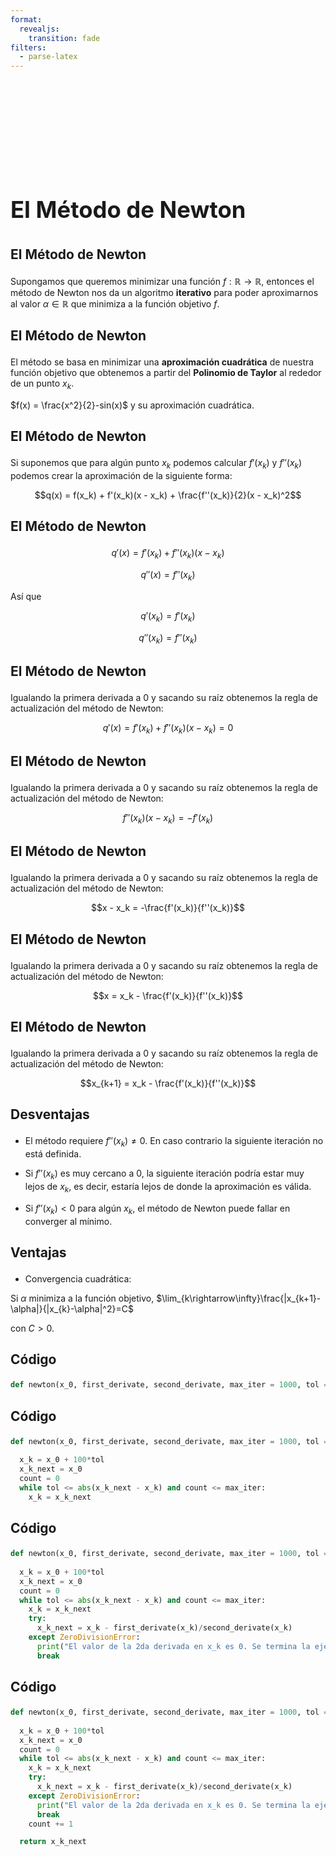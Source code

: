 ```yaml
---
format:
  revealjs:
    transition: fade
filters:
  - parse-latex
---
```


## {auto-animate=true}

::: {style="margin-top: 200px; font-size: 2.6em;"}
**El Método de Newton**
:::

## {auto-animate=true}

::: {style="margin-top: 5%; font-size: 1.5em;"}
**El Método de Newton**
:::

Supongamos que queremos minimizar una función $f:\mathbb{R}\rightarrow\mathbb{R}$, entonces el método de Newton nos da un algoritmo **iterativo** para poder aproximarnos al valor $\alpha\in\mathbb{R}$ que minimiza a la función objetivo $f$.


## {auto-animate=true}

::: {style="margin-top: 5%; font-size: 1.5em;"}
**El Método de Newton**
:::

El método se basa en minimizar una **aproximación cuadrática** de nuestra función objetivo que obtenemos a partir del **Polinomio de Taylor** al rededor de un punto $x_k$. 

$f(x) = \frac{x^2}{2}-sin(x)$ y su aproximación cuadrática.


## {auto-animate=true}

::: {style="margin-top: 5%; font-size: 1.5em;"}
**El Método de Newton**
:::

Si suponemos que para algún punto $x_k$ podemos calcular $f'(x_k)$ y $f''(x_k)$ podemos crear la aproximación de la siguiente forma: 

$$q(x) = f(x_k) + f'(x_k)(x - x_k) + \frac{f''(x_k)}{2}(x - x_k)^2$$

## {auto-animate=true}

::: {style="margin-top: 5%; font-size: 1.5em;"}
**El Método de Newton**
:::


$$q'(x) = f'(x_k) + f''(x_k)(x - x_k)$$

$$q''(x) =  f''(x_k)$$

Así que

$$q'(x_k) = f'(x_k)$$

$$q''(x_k) =  f''(x_k)$$

## {auto-animate=true auto-animate-unmatched=false}

::: {style="margin-top: 5%; font-size: 1.5em;"}
**El Método de Newton**
:::

Igualando la primera derivada a 0 y sacando su raíz obtenemos la regla de actualización del método de Newton: 

$$q'(x) = f'(x_k) + f''(x_k)(x - x_k) = 0$$


## {auto-animate=true auto-animate-unmatched=false}

::: {style="margin-top: 5%; font-size: 1.5em;"}
**El Método de Newton**
:::

Igualando la primera derivada a 0 y sacando su raíz obtenemos la regla de actualización del método de Newton: 

$$f''(x_k)(x - x_k) = -f'(x_k)$$

## {auto-animate=true auto-animate-unmatched=false}

::: {style="margin-top: 5%; font-size: 1.5em;"}
**El Método de Newton**
:::

Igualando la primera derivada a 0 y sacando su raíz obtenemos la regla de actualización del método de Newton: 

$$x - x_k = -\frac{f'(x_k)}{f''(x_k)}$$

## {auto-animate=true auto-animate-unmatched=false}

::: {style="margin-top: 5%; font-size: 1.5em;"}
**El Método de Newton**
:::

Igualando la primera derivada a 0 y sacando su raíz obtenemos la regla de actualización del método de Newton: 


$$x  =  x_k - \frac{f'(x_k)}{f''(x_k)}$$


## {auto-animate=true auto-animate-unmatched=false}

::: {style="margin-top: 5%; font-size: 1.5em;"}
**El Método de Newton**
:::


Igualando la primera derivada a 0 y sacando su raíz obtenemos la regla de actualización del método de Newton: 


$$x_{k+1}  =  x_k - \frac{f'(x_k)}{f''(x_k)}$$

## {auto-animate=true auto-animate-unmatched=false}

::: {style="margin-top: 5%; font-size: 1.5em;"}
**Desventajas**
:::

- El método requiere $f''(x_k)\neq 0$. En caso contrario la siguiente iteración no está definida.

- Si $f''(x_k)$ es muy cercano a  $0$, la siguiente iteración podría estar muy lejos de $x_k$, es decir, estaría lejos de donde la aproximación es válida.

- Si $f''(x_k) < 0$ para algún $x_k$, el método de Newton puede fallar en converger al mínimo.

## {auto-animate=true auto-animate-unmatched=false}

::: {style="margin-top: 5%; font-size: 1.5em;"}
**Ventajas**
:::

- Convergencia cuadrática:

Si $\alpha$ minimiza a la función objetivo, $\lim_{k\rightarrow\infty}\frac{|x_{k+1}-\alpha|}{|x_{k}-\alpha|^2}=C$

con $C>0$.

## {auto-animate=true auto-animate-unmatched=false}

::: {style="margin-top: 5%; font-size: 1.5em;"}
**Código**
:::


```python
def newton(x_0, first_derivate, second_derivate, max_iter = 1000, tol = 0.0001):
```


## {auto-animate=true auto-animate-unmatched=false}

::: {style="margin-top: 5%; font-size: 1.5em;"}
**Código**
:::


```python
def newton(x_0, first_derivate, second_derivate, max_iter = 1000, tol = 0.0001):
  
  x_k = x_0 + 100*tol
  x_k_next = x_0
  count = 0
  while tol <= abs(x_k_next - x_k) and count <= max_iter:
    x_k = x_k_next 
```


## {auto-animate=true auto-animate-unmatched=false}


::: {style="margin-top: 5%; font-size: 1.5em;"}
**Código**
:::


```python
def newton(x_0, first_derivate, second_derivate, max_iter = 1000, tol = 0.0001):
  
  x_k = x_0 + 100*tol
  x_k_next = x_0
  count = 0
  while tol <= abs(x_k_next - x_k) and count <= max_iter:
    x_k = x_k_next 
    try:
      x_k_next = x_k - first_derivate(x_k)/second_derivate(x_k)
    except ZeroDivisionError:
      print("El valor de la 2da derivada en x_k es 0. Se termina la ejecución")
      break
```

## {auto-animate=true auto-animate-unmatched=false}


::: {style="margin-top: 5%; font-size: 1.5em;"}
**Código**
:::


```python
def newton(x_0, first_derivate, second_derivate, max_iter = 1000, tol = 0.0001):
  
  x_k = x_0 + 100*tol
  x_k_next = x_0
  count = 0
  while tol <= abs(x_k_next - x_k) and count <= max_iter:
    x_k = x_k_next 
    try:
      x_k_next = x_k - first_derivate(x_k)/second_derivate(x_k)
    except ZeroDivisionError:
      print("El valor de la 2da derivada en x_k es 0. Se termina la ejecución")
      break
    count += 1

  return x_k_next
```